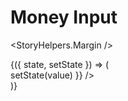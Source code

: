 

<Meta title="Components|Inputs|Money" />

# Money Input

<StoryHelpers.Margin />

<Story name="Money">
  <StoryHelpers.StateContainer defaultState="">
    {({ state, setState }) => (
      <div>
        <Inputs.Money
          appearance="contrast"
          label="Amount"
          input={{
            value: state,
            onChange: value => setState(value)
          }}
        />
      </div>
    )}
  </StoryHelpers.StateContainer>
</Story>

<Props of={Inputs.Money} />
